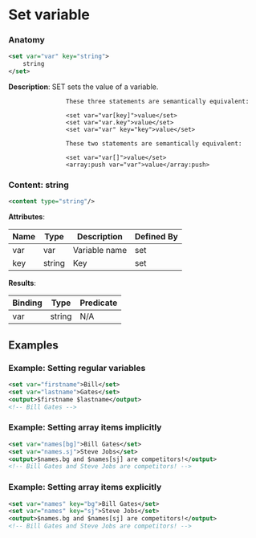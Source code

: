 # Set variable

### Anatomy

```xml
<set var="var" key="string">
    string
</set>
```

 **Description**:
 SET sets the value of a variable.


				
					These three statements are semantically equivalent:

					<set var="var[key]">value</set>
					<set var="var.key">value</set>
					<set var="var" key="key">value</set>

					These two statements are semantically equivalent:

					<set var="var[]">value</set>
					<array:push var="var">value</array:push>
				
			

### Content: string

```xml
<content type="string"/>
```

**Attributes**:

| Name | Type | Description | Defined By |
| ---- | ---- | ----------- | ---------- |
| var | var | Variable name | set |
| key | string | Key | set |


**Results**:

| Binding | Type | Predicate |
| ------- | ---- | --------- |
| var | string | N/A |


## Examples

### Example: Setting regular variables

```xml
<set var="firstname">Bill</set>
<set var="lastname">Gates</set>
<output>$firstname $lastname</output>
<!-- Bill Gates -->
```

### Example: Setting array items implicitly

```xml
<set var="names[bg]">Bill Gates</set>
<set var="names.sj">Steve Jobs</set>
<output>$names.bg and $names[sj] are competitors!</output>
<!-- Bill Gates and Steve Jobs are competitors! -->
```

### Example: Setting array items explicitly

```xml
<set var="names" key="bg">Bill Gates</set>
<set var="names" key="sj">Steve Jobs</set>
<output>$names.bg and $names[sj] are competitors!</output>
<!-- Bill Gates and Steve Jobs are competitors! -->
```


